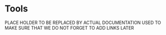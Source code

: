 # Tools

PLACE HOLDER TO BE REPLACED BY ACTUAL DOCUMENTATION
USED TO MAKE SURE THAT WE DO NOT FORGET TO ADD LINKS LATER
